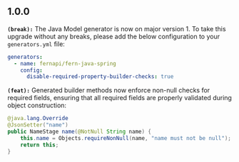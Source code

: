 ## 1.0.0
**`(break):`** The Java Model generator is now on major version 1. To take this upgrade without any breaks, please add the below
configuration to your `generators.yml` file:
```yaml
generators:
  - name: fernapi/fern-java-spring
    config:
      disable-required-property-builder-checks: true
```


**`(feat):`** Generated builder methods now enforce non-null checks for required fields, ensuring that all required 
fields are properly validated during object construction:
  ```java
  @java.lang.Override
  @JsonSetter("name")
  public NameStage name(@NotNull String name) {
      this.name = Objects.requireNonNull(name, "name must not be null");
      return this;
  }
  ```


